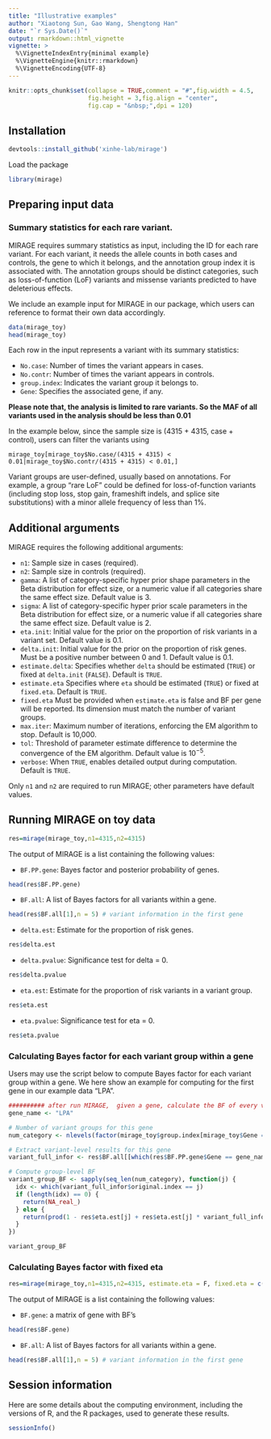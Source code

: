 ```yaml
---
title: "Illustrative examples"
author: "Xiaotong Sun, Gao Wang, Shengtong Han"
date: "`r Sys.Date()`"
output: rmarkdown::html_vignette
vignette: >
  %\VignetteIndexEntry{minimal example}
  %\VignetteEngine{knitr::rmarkdown}
  %\VignetteEncoding{UTF-8}
---
```



```r
knitr::opts_chunk$set(collapse = TRUE,comment = "#",fig.width = 4.5,
                      fig.height = 3,fig.align = "center",
                      fig.cap = "&nbsp;",dpi = 120)
```

## Installation

```r
devtools::install_github('xinhe-lab/mirage')
```

Load the package

```r
library(mirage)
```


## Preparing input data

### Summary statistics for each rare variant. 

MIRAGE requires summary statistics as input, including the ID for each rare variant. For each variant, it needs the allele counts in both cases and controls, the gene to which it belongs, and the annotation group index it is associated with. The annotation groups should be distinct categories, such as loss-of-function (LoF) variants and missense variants predicted to have deleterious effects.

We include an example input for MIRAGE in our package, which users can reference to format their own data accordingly.


```r
data(mirage_toy)
head(mirage_toy)
```

Each row in the input represents a variant with its summary statistics:

- `No.case`: Number of times the variant appears in cases.
- `No.contr`: Number of times the variant appears in controls.
- `group.index`: Indicates the variant group it belongs to.
- `Gene`: Specifies the associated gene, if any.

**Please note that, the analysis is limited to rare variants. So the MAF of all variants used in the analysis should be less than 0.01**

In the example below, since the sample size is (4315 + 4315, case + control), users can filter the variants using 

`mirage_toy[mirage_toy$No.case/(4315 + 4315) < 0.01|mirage_toy$No.contr/(4315 + 4315) < 0.01,]`

Variant groups are user-defined, usually based on annotations. For example, a group "rare LoF" could be defined for loss-of-function variants (including stop loss, stop gain, frameshift indels, and splice site substitutions) with a minor allele frequency of less than 1%.



## Additional arguments

MIRAGE requires the following additional arguments:

- `n1`: Sample size in cases (required).
- `n2`: Sample size in controls (required).
- `gamma`: A list of category-specific hyper prior shape parameters in the Beta distribution for effect size, or a numeric value if all categories share the same effect size. Default value is 3.
- `sigma`: A list of category-specific hyper prior scale parameters in the Beta distribution for effect size, or a numeric value if all categories share the same effect size. Default value is 2.
- `eta.init`: Initial value for the prior on the proportion of risk variants in a variant set. Default value is 0.1.
- `delta.init`: Initial value for the prior on the proportion of risk genes. Must be a positive number between 0 and 1. Default value is 0.1.
- `estimate.delta`: Specifies whether `delta` should be estimated (`TRUE`) or fixed at `delta.init` (`FALSE`). Default is `TRUE`.
- `estimate.eta` Specifies where `eta` should be estimated (`TRUE`) or fixed at  `fixed.eta`. Default is `TRUE`. 
- `fixed.eta` Must be provided when `estimate.eta` is false and   BF per gene will be reported. Its dimension must match the number of variant groups. 
- `max.iter`: Maximum number of iterations, enforcing the EM algorithm to stop. Default is 10,000.
- `tol`: Threshold of parameter estimate difference to determine the convergence of the EM algorithm. Default value is $10^{-5}$.
- `verbose`: When `TRUE`, enables detailed output during computation. Default is `TRUE`.

Only `n1` and `n2` are required to run MIRAGE; other parameters have default values.

## Running MIRAGE on toy data

```r
res=mirage(mirage_toy,n1=4315,n2=4315)
```

The output of MIRAGE is a list containing the following values:

- `BF.PP.gene`: Bayes factor and posterior probability of genes.

```r
head(res$BF.PP.gene)
```

- `BF.all`: A list of Bayes factors for all variants within a gene.

```r
head(res$BF.all[1],n = 5) # variant information in the first gene 
```

- `delta.est`: Estimate for the proportion of risk genes.

```r
res$delta.est
```

- `delta.pvalue`: Significance test for delta = 0.

```r
res$delta.pvalue
```

- `eta.est`: Estimate for the proportion of risk variants in a variant group.

```r
res$eta.est
```

- `eta.pvalue`: Significance test for eta = 0.
```r
res$eta.pvalue
```


### Calculating Bayes factor for each variant group within a gene 

Users may use the script below to compute Bayes factor for each variant group within a gene. We here show an example for computing for the first gene in our example data "LPA". 


```r
########## after run MIRAGE,  given a gene, calculate the BF of every variant group.
gene_name <- "LPA"

# Number of variant groups for this gene
num_category <- nlevels(factor(mirage_toy$group.index[mirage_toy$Gene == gene_name]))

# Extract variant-level results for this gene
variant_full_infor <- res$BF.all[[which(res$BF.PP.gene$Gene == gene_name)]]

# Compute group-level BF
variant_group_BF <- sapply(seq_len(num_category), function(j) {
  idx <- which(variant_full_infor$original.index == j)
  if (length(idx) == 0) {
    return(NA_real_)
  } else {
    return(prod(1 - res$eta.est[j] + res$eta.est[j] * variant_full_infor$var.BF[idx]))
  }
})

variant_group_BF

```

### Calculating Bayes factor with fixed eta


```r
res=mirage(mirage_toy,n1=4315,n2=4315, estimate.eta = F, fixed.eta = c(0.60, 0.31, 0.16, 0.4, 0.2))
```

The output of MIRAGE is a list containing the following values:

- `BF.gene`: a matrix of gene with BF's 

```r
head(res$BF.gene)
```


- `BF.all`: A list of Bayes factors for all variants within a gene.

```r
head(res$BF.all[1],n = 5) # variant information in the first gene 
```
















## Session information

Here are some details about the computing environment, including the
versions of R, and the R packages, used to generate these results.

```r
sessionInfo()
```
